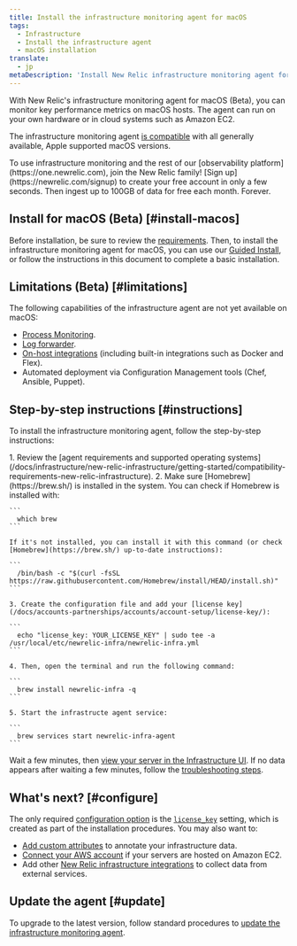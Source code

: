 ```yaml
---
title: Install the infrastructure monitoring agent for macOS
tags:
  - Infrastructure
  - Install the infrastructure agent
  - macOS installation
translate:
  - jp
metaDescription: 'Install New Relic infrastructure monitoring agent for macOS using Homebrew.'
---
```



With New Relic's infrastructure monitoring agent for macOS (Beta), you can monitor key performance metrics on macOS hosts. The agent can run on your own hardware or in cloud systems such as Amazon EC2.

The infrastructure monitoring agent [is compatible](/docs/infrastructure/install-infrastructure-agent/get-started/requirements-infrastructure-agent) with all generally available, Apple supported macOS versions.

<Callout variant="tip">
  To use infrastructure monitoring and the rest of our [observability platform](https://one.newrelic.com), join the New Relic family! [Sign up](https://newrelic.com/signup) to create your free account in only a few seconds. Then ingest up to 100GB of data for free each month. Forever.
</Callout>

## Install for macOS (Beta) [#install-macos]

Before installation, be sure to review the [requirements](/docs/infrastructure/new-relic-infrastructure/getting-started/compatibility-requirements-new-relic-infrastructurets). Then, to install the infrastructure monitoring agent for macOS, you can use our [Guided Install](/docs/full-stack-observability/observe-everything/get-started/new-relic-guided-install-overview/), or follow the instructions in this document to complete a basic installation.

## Limitations (Beta) [#limitations]

The following capabilities of the infrastructure agent are not yet available on macOS:
  * [Process Monitoring](https://docs.newrelic.com/attribute-dictionary/?attribute_name=&events_tids%5B%5D=8407&event=ProcessSample). 
  * [Log forwarder](https://docs.newrelic.com/docs/logs/enable-log-management-new-relic/enable-log-monitoring-new-relic/forward-your-logs-using-infrastructure-agent/).
  * [On-host integrations](https://docs.newrelic.com/docs/integrations/host-integrations/get-started/introduction-host-integrations/) (including built-in integrations such as Docker and Flex).
  * Automated deployment via Configuration Management tools (Chef, Ansible, Puppet).

## Step-by-step instructions [#instructions]

To install the infrastructure monitoring agent, follow the step-by-step instructions:

<CollapserGroup>
  <Collapser
    id="homebrew-install"
    title="Homebrew install"
  >
    1. Review the [agent requirements and supported operating systems](/docs/infrastructure/new-relic-infrastructure/getting-started/compatibility-requirements-new-relic-infrastructure).
    2. Make sure [Homebrew](https://brew.sh/) is installed in the system. 
    You can check if Homebrew is installed with:
    
    ```
      which brew
    ```

    If it's not installed, you can install it with this command (or check [Homebrew](https://brew.sh/) up-to-date instructions):
    
    ```
      /bin/bash -c "$(curl -fsSL https://raw.githubusercontent.com/Homebrew/install/HEAD/install.sh)"
    ```

    3. Create the configuration file and add your [license key](/docs/accounts-partnerships/accounts/account-setup/license-key/):
    
    ```
      echo "license_key: YOUR_LICENSE_KEY" | sudo tee -a /usr/local/etc/newrelic-infra/newrelic-infra.yml
    ```

    4. Then, open the terminal and run the following command:    
    
    ```
      brew install newrelic-infra -q
    ```

    5. Start the infrastructe agent service:
    
    ```
      brew services start newrelic-infra-agent
    ```
  </Collapser>

</CollapserGroup>

Wait a few minutes, then [view your server in the Infrastructure UI](/docs/infrastructure/new-relic-infrastructure/infrastructure-ui-pages/infrastructure-compute-page-measure-resource-usage). If no data appears after waiting a few minutes, follow the [troubleshooting steps](/docs/infrastructure/new-relic-infrastructure/troubleshooting/no-data-appears-infrastructure).

## What's next? [#configure]

The only required [configuration option](/docs/infrastructure/install-configure-infrastructure/configuration/configure-infrastructure-agent) is the [`license_key`](/docs/Infrastructure-configure-your-agent#conf-license_key) setting, which is created as part of the installation procedures. You may also want to:

* [Add custom attributes](/docs/Infrastructure-configure-your-agent#conf-custom_attributes) to annotate your infrastructure data.
* [Connect your AWS account](/docs/infrastructure-amazon-aws-ec2-integration#connect) if your servers are hosted on Amazon EC2.
* Add other [New Relic infrastructure integrations](/docs/infrastructure/integrations-getting-started/getting-started/introduction-infrastructure-integrations) to collect data from external services.

## Update the agent [#update]

To upgrade to the latest version, follow standard procedures to [update the infrastructure monitoring agent](/docs/infrastructure/new-relic-infrastructure/installation/update-infrastructure-agent).
